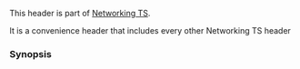 {{cpp/header/experimental/title|experimental/net}}
{{cpp/header/experimental/navbar}}

This header is part of [[cpp/experimental/networking|Networking TS]].

It is a convenience header that includes every other Networking TS header

{{dsc begin}}
{{dsc h1|Includes}}
{{dsc inc|cpp/header/dsc exp executor|{{mark_since_networking_ts}}}}
{{dsc inc|cpp/header/dsc exp io_context|{{mark_since_networking_ts}}}}
{{dsc inc|cpp/header/dsc exp timer|{{mark_since_networking_ts}}}}
{{dsc inc|cpp/header/dsc exp buffer|{{mark_since_networking_ts}}}}
{{dsc inc|cpp/header/dsc exp socket|{{mark_since_networking_ts}}}}
{{dsc inc|cpp/header/dsc exp internet|{{mark_since_networking_ts}}}}
{{dsc end}}

===Synopsis===
{{source|
#include &lt;experimental/executor&gt;
#include &lt;experimental/buffer&gt;
#include &lt;experimental/internet&gt;
#include &lt;experimental/io_context&gt;
#include &lt;experimental/socket&gt;
#include &lt;experimental/timer&gt;
}}

{{langlinks|ja|zh}}